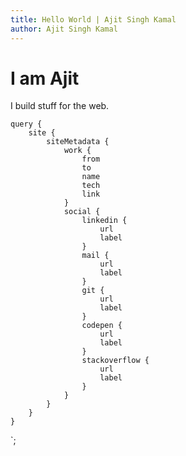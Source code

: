 ```yaml
---
title: Hello World | Ajit Singh Kamal
author: Ajit Singh Kamal
---
```



<Seo title={props.pageContext.frontmatter.title}></Seo>
<Banner greeting="Hello!! world">
	<h1>I am Ajit</h1>
	<p>I build stuff for the web.</p>
</Banner>
<Social navData={Object.values(props.data.site.siteMetadata.social)} />
<Work portfolio={props.data.site.siteMetadata.work} />

	query {
		site {
			siteMetadata {
				work {
					from
					to
					name
					tech
					link
				}
				social {
					linkedin {
						url
						label
					}
					mail {
						url
						label
					}
					git {
						url
						label
					}
					codepen {
						url
						label
					}
					stackoverflow {
						url
						label
					}
				}
			}
		}
	}
`;
